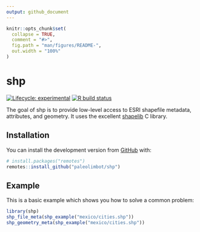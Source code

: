 ```yaml
---
output: github_document
---
```


<!-- README.md is generated from README.Rmd. Please edit that file -->

```r
knitr::opts_chunk$set(
  collapse = TRUE,
  comment = "#>",
  fig.path = "man/figures/README-",
  out.width = "100%"
)
```

# shp

<!-- badges: start -->
[![Lifecycle: experimental](https://img.shields.io/badge/lifecycle-experimental-orange.svg)](https://www.tidyverse.org/lifecycle/#experimental)
[![R build status](https://github.com/paleolimbot/shp/workflows/R-CMD-check/badge.svg)](https://github.com/paleolimbot/shp/actions)
<!-- badges: end -->

The goal of shp is to provide low-level access to ESRI shapefile metadata, attributes, and geometry. It uses the excellent [shapelib](http://shapelib.maptools.org/) C library.

## Installation

You can install the development version from [GitHub](https://github.com/) with:

``` r
# install.packages("remotes")
remotes::install_github("paleolimbot/shp")
```
## Example

This is a basic example which shows you how to solve a common problem:

```r
library(shp)
shp_file_meta(shp_example("mexico/cities.shp"))
shp_geometry_meta(shp_example("mexico/cities.shp"))
```
